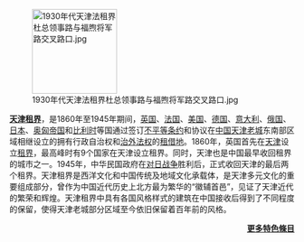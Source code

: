 [[File:1930年代天津法租界杜总领事路与福煦将军路交叉路口.jpg|150px]]

'''[[天津租界|天津租界]]'''，是1860年至1945年期间，[[英国|英国]]、[[法国|法国]]、[[美国|美国]]、[[德国|德国]]、[[意大利|意大利]]、[[俄国|俄国]]、[[日本|日本]]、[[奥匈帝国|奥匈帝国]]和[[比利时|比利时]]等国通过签订[[不平等条约|不平等条约]]和协议在[[中国|中国]][[天津老城|天津老城]]东南部区域相继设立的拥有行政自治权和[[治外法权|治外法权]]的[[租借地|租借地]]。1860年，英国首先在[[天津|天津]]设立[[租界|租界]]，最高峰时有9个国家在天津设立租界。同时，天津也是中国最早收回租界的城市之一。1945年，中华民国政府在[[中国抗日战争|对日战争]]胜利后，正式收回天津的最后两个租界。天津租界是西洋文化和中国传统及地域文化承载体，是天津多元文化的重要组成部分，曾作为中国近代历史上北方最为繁华的“徽辅首邑”，见证了天津近代的繁荣和辉煌。天津租界中具有各国风格样式的建筑在中国接收后得到了不同程度的保留，使得天津老城部分区域至今依旧保留着百年前的风格。

<div align="right">
'''[[Wikipedia:天津維基人佈告板/天津特色條目|更多特色條目]]'''
</div>